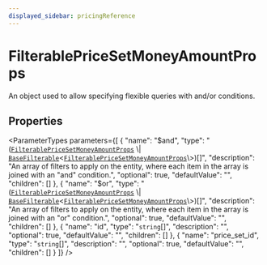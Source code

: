 ```yaml
---
displayed_sidebar: pricingReference
---
```



# FilterablePriceSetMoneyAmountProps

An object used to allow specifying flexible queries with and/or conditions.

## Properties

<ParameterTypes parameters={[
  {
    "name": "$and",
    "type": "([`FilterablePriceSetMoneyAmountProps`](FilterablePriceSetMoneyAmountProps.mdx) \\| [`BaseFilterable`](BaseFilterable.mdx)<[`FilterablePriceSetMoneyAmountProps`](FilterablePriceSetMoneyAmountProps.mdx)\\>)[]",
    "description": "An array of filters to apply on the entity, where each item in the array is joined with an \"and\" condition.",
    "optional": true,
    "defaultValue": "",
    "children": []
  },
  {
    "name": "$or",
    "type": "([`FilterablePriceSetMoneyAmountProps`](FilterablePriceSetMoneyAmountProps.mdx) \\| [`BaseFilterable`](BaseFilterable.mdx)<[`FilterablePriceSetMoneyAmountProps`](FilterablePriceSetMoneyAmountProps.mdx)\\>)[]",
    "description": "An array of filters to apply on the entity, where each item in the array is joined with an \"or\" condition.",
    "optional": true,
    "defaultValue": "",
    "children": []
  },
  {
    "name": "id",
    "type": "`string`[]",
    "description": "",
    "optional": true,
    "defaultValue": "",
    "children": []
  },
  {
    "name": "price_set_id",
    "type": "`string`[]",
    "description": "",
    "optional": true,
    "defaultValue": "",
    "children": []
  }
]} />
